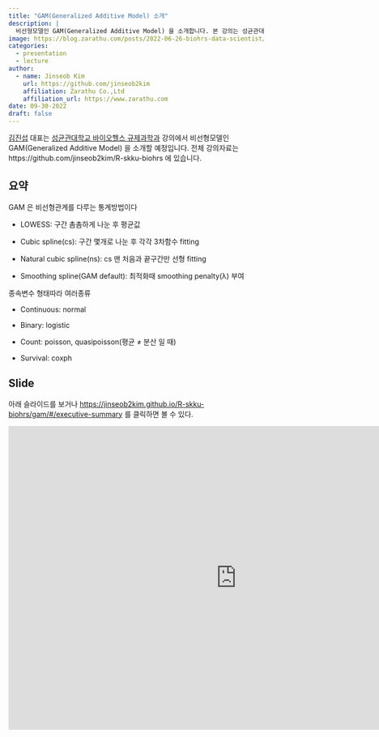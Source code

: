 ```yaml
---
title: "GAM(Generalized Additive Model) 소개"
description: |
  비선형모델인 GAM(Generalized Additive Model) 을 소개합니다. 본 강의는 성균관대 바이오헬스 규제과학과 강의자료로 쓰일 예정입니다.
image: https://blog.zarathu.com/posts/2022-06-26-biohrs-data-scientist/af217364216d8.png
categories:
  - presentation
  - lecture
author:
  - name: Jinseob Kim
    url: https://github.com/jinseob2kim
    affiliation: Zarathu Co.,Ltd
    affiliation_url: https://www.zarathu.com
date: 09-30-2022
draft: false
---
```


[김진섭](https://github.com/jinseob2kim) 대표는 [성균관대학교 바이오헬스 규제과학과](http://biohrs.skku.edu/) 강의에서 비선형모델인 GAM(Generalized Additive Model) 을 소개할 예정입니다. 전체 강의자료는 https://github.com/jinseob2kim/R-skku-biohrs 에 있습니다.

## 요약

GAM 은 비선형관계를 다루는 통계방법이다

- LOWESS: 구간 촘촘하게 나눈 후 평균값

- Cubic spline(cs): 구간 몇개로 나눈 후 각각 3차함수 fitting

- Natural cubic spline(ns): cs 맨 처음과 끝구간만 선형 fitting

- Smoothing spline(GAM default): 최적화때 smoothing penalty(λ) 부여


종속변수 형태따라 여러종류

- Continuous: normal

- Binary: logistic

- Count: poisson, quasipoisson(평균 ≠ 분산 일 때)

- Survival: coxph

## Slide

아래 슬라이드를 보거나 <https://jinseob2kim.github.io/R-skku-biohrs/gam/#/executive-summary> 를 클릭하면 볼 수 있다.

<iframe src="https://jinseob2kim.github.io/R-skku-biohrs/gam" width="900" height="600" style="border: none;">

</iframe>
